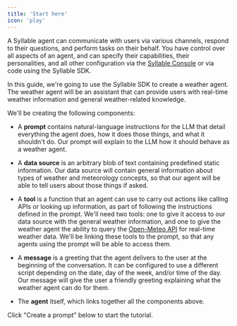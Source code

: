 ```yaml
---
title: 'Start here'
icon: 'play'
---
```


A Syllable agent can communicate with users via various channels, respond to their questions, and perform tasks on their behalf. You have control over all aspects of an agent, and can specify their capabilities, their personalities, and all other configuration via the [Syllable Console](https://docs.syllable.ai/introsyllable/HowSyllableWorks) or via code using the Syllable SDK.

In this guide, we're going to use the Syllable SDK to create a weather agent. The weather agent will be an assistant that can provide users with real-time weather information and general weather-related knowledge.

We'll be creating the following components:

* A **prompt** contains natural-language instructions for the LLM that detail everything the agent does, how it does those things, and what it shouldn't do. Our prompt will explain to the LLM how it should behave as a weather agent.

* A **data source** is an arbitrary blob of text containing predefined static information. Our data source will contain general information about types of weather and meteorology concepts, so that our agent will be able to tell users about those things if asked.

* A **tool** is a function that an agent can use to carry out actions like calling APIs or looking up information, as part of following the instructions defined in the prompt. We'll need two tools: one to give it access to our data source with the general weather information, and one to give the weather agent the ability to query the [Open-Meteo API](https://open-meteo.com/en/docs) for real-time weather data. We'll be linking these tools to the prompt, so that any agents using the prompt will be able to access them.

* A **message** is a greeting that the agent delivers to the user at the beginning of the conversation. It can be configured to use a different script depending on the date, day of the week, and/or time of the day. Our message will give the user a friendly greeting explaining what the weather agent can do for them.

* The **agent** itself, which links together all the components above.

Click "Create a prompt" below to start the tutorial.